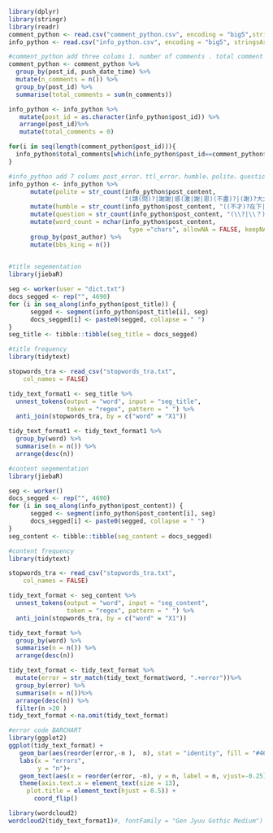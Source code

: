 ```r
library(dplyr)
library(stringr)
library(readr)
comment_python <- read.csv("comment_python.csv", encoding = "big5",stringsAsFactors = 0)
info_python <- read.csv("info_python.csv", encoding = "big5", stringsAsFactors = 0)

```

```r
#comment_python add three colums 1. number of comments . total comment
comment_python <- comment_python %>%
  group_by(post_id, push_date_time) %>%
  mutate(n_comments = n()) %>%
  group_by(post_id) %>%
  summarise(total_comments = sum(n_comments))
```


```r
info_python <- info_python %>%
   mutate(post_id = as.character(info_python$post_id)) %>%
   arrange(post_id)%>%
   mutate(total_comments = 0) 

for(i in seq(length(comment_python$post_id))){
  info_python$total_comments[which(info_python$post_id==comment_python$post_id[i])]=comment_python$total_comments[i]
}

```


```r
#info_python add 7 colums post_error、ttl_error、humble、polite、questions、n_char、BBS king
info_python <- info_python %>%
      mutate(polite = str_count(info_python$post_content,
                                "(請(問)?|謝謝|感(激|謝|恩)(不盡)?|(謝)?大大|不好意思)"))%>%
      mutate(humble = str_count(info_python$post_content, "((不才)?在下|小(弟|妹)|(小|本)魯|(魯蛇)(肥宅)?|(魯蛇)?(肥宅)|本肥(宅)?|前輩|新手)"))%>%
      mutate(question = str_count(info_python$post_content, "(\\?|\\？)")) %>%
      mutate(word_count = nchar(info_python$post_content, 
                                 type ="chars", allowNA = FALSE, keepNA = NA))%>%
      group_by(post_author) %>%
      mutate(bbs_king = n()) 
      
```

```r
#title segementation
library(jiebaR)

seg <- worker(user = "dict.txt")
docs_segged <- rep("", 4690)
for (i in seq_along(info_python$post_title)) {
      segged <- segment(info_python$post_title[i], seg)
      docs_segged[i] <- paste0(segged, collapse = " ")
}
seg_title <- tibble::tibble(seg_title = docs_segged)
```

```r
#title frequency
library(tidytext)

stopwords_tra <- read_csv("stopwords_tra.txt", 
    col_names = FALSE)

tidy_text_format1 <- seg_title %>%
  unnest_tokens(output = "word", input = "seg_title",
                token = "regex", pattern = " ") %>%
  anti_join(stopwords_tra, by = c("word" = "X1")) 

tidy_text_format1 <- tidy_text_format1 %>%
  group_by(word) %>%
  summarise(n = n()) %>%
  arrange(desc(n))
```


```r
#content segementation
library(jiebaR)

seg <- worker()
docs_segged <- rep("", 4690)
for (i in seq_along(info_python$post_content)) {
      segged <- segment(info_python$post_content[i], seg)
      docs_segged[i] <- paste0(segged, collapse = " ")
}
seg_content <- tibble::tibble(seg_content = docs_segged)
```


```r
#content frequency
library(tidytext)

stopwords_tra <- read_csv("stopwords_tra.txt", 
    col_names = FALSE)

tidy_text_format <- seg_content %>%
  unnest_tokens(output = "word", input = "seg_content",
                token = "regex", pattern = " ") %>%
  anti_join(stopwords_tra, by = c("word" = "X1")) 

tidy_text_format %>%
  group_by(word) %>%
  summarise(n = n()) %>%
  arrange(desc(n))
```

```r
tidy_text_format <- tidy_text_format %>%
  mutate(error = str_match(tidy_text_format$word, ".+error"))%>%
  group_by(error) %>%
  summarise(n = n())%>%
  arrange(desc(n)) %>%
  filter(n >20 )
tidy_text_format <-na.omit(tidy_text_format)
```



```r
#error code BARCHART
library(ggplot2)
ggplot(tidy_text_format) +
   geom_bar(aes(reorder(error,-n ),  n), stat = "identity", fill = "#46A3FF" )+
   labs(x = "errors",
        y = "n")+
   geom_text(aes(x = reorder(error, -n), y = n, label = n, vjust=-0.25))+
   theme(axis.text.x = element_text(size = 13),
     plot.title = element_text(hjust = 0.5)) +
       coord_flip()
```

```r
library(wordcloud2)
wordcloud2(tidy_text_format1)#, fontFamily = "Gen Jyuu Gothic Medium")
```

